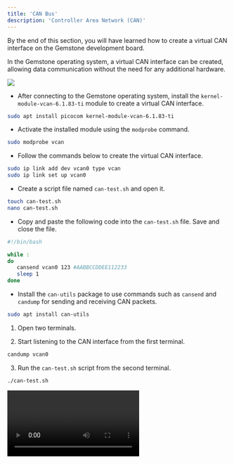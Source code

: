 ```yaml
---
title: 'CAN Bus'
description: 'Controller Area Network (CAN)'
---
```


<Tip>
By the end of this section, you will have learned how to create a virtual CAN interface on the Gemstone development board.
</Tip>

In the Gemstone operating system, a virtual CAN interface can be created, allowing data communication
without the need for any additional hardware.

<Frame caption="Todo: The image of the board indicating the CanBUS pins">
  <img className="rounded-lg" noZoom src="/images/under-construction.png" />
</Frame>

* After connecting to the Gemstone operating system, install the `kernel-module-vcan-6.1.83-ti` module to create
a virtual CAN interface.

```bash
sudo apt install picocom kernel-module-vcan-6.1.83-ti
```

* Activate the installed module using the `modprobe` command.

```bash
sudo modprobe vcan
```

* Follow the commands below to create the virtual CAN interface.

```bash
sudo ip link add dev vcan0 type vcan
sudo ip link set up vcan0
```

* Create a script file named `can-test.sh` and open it.

```bash
touch can-test.sh
nano can-test.sh
```

* Copy and paste the following code into the `can-test.sh` file. Save and close the file.

```bash
#!/bin/bash

while :
do
   cansend vcan0 123 #AABBCCDDEE112233
   sleep 1
done
```

* Install the `can-utils` package to use commands such as `cansend` and `candump` for sending and 
  receiving CAN packets.

```bash
sudo apt install can-utils
```

1. Open two terminals.

2. Start listening to the CAN interface from the first terminal.

```bash
candump vcan0
```

3. Run the `can-test.sh` script from the second terminal.

```bash
./can-test.sh
```

<Frame caption="Communication over virtual CAN interface">
  <video controls className="w-full aspect-video" src="/videos/can-test.mp4"></video>
</Frame>
